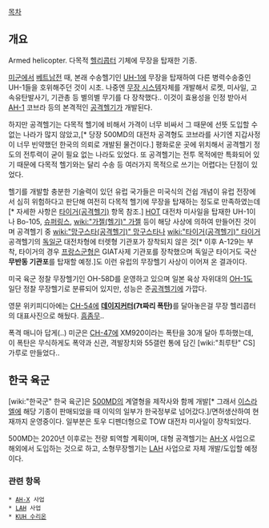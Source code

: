 [[목차]]
== 개요 ==
Armed helicopter. 다목적 [[헬리콥터]] 기체에 무장을 탑재한 기종.

[[미군]]에서 [[베트남전]] 때, 본래 수송헬기인 [[UH-1]]에 무장을 탑재하여 다른 병력수송중인 UH-1들을 호위해주던 것이 시초. 나중엔 [http://en.m.wikipedia.org/wiki/U.S._Helicopter_Armament_Subsystems#UH-1_Iroquois 무장 시스템]자체를 개발해서 로켓, 미사일, 고속유탄발사기, 기관총 등 별의별 무기를 다 장착했다.. 이것이 효용성을 인정 받아서 [[AH-1]] 코브라 등의 본격적인 [[공격헬기]]가 개발된다.

하지만 공격헬기는 다목적 헬기에 비해서 가격이 너무 비싸서 그 때문에 선뜻 도입할 수 없는 나라가 많지 않았고,[* 당장 500MD의 대전차 공격형도 코브라를 사기엔 지갑사정이 너무 빈약했던 한국의 의뢰로 개발된 물건이다.] 평화로운 곳에 위치해서 공격헬기 정도의 전투력이 굳이 필요 없는 나라도 있었다. 또 공격헬기는 전투 목적에만 특화되어 있기 때문에 다목적 헬기와는 달리 수송 등 여러가지 목적으로 쓰기는 어렵다는 단점이 있었다. 

헬기를 개발할 충분한 기술력이 있던 유럽 국가들은 미국식의 건쉽 개념이 유럽 전장에서 심히 위험하다고 판단해 여전히 다목적 헬기에 무장을 탑재하는 정도로 만족하였는데[* 자세한 사항은 [[타이거(공격헬기)]] 항목 참조.] [[HOT]] 대전차 미사일을 탑재한 UH-1이나 Bo-105, [[슈퍼링스]], [[wiki:"가젤(헬기)" 가젤]] 등이 해당 사상에 의하여 만들어진 것이며 공격헬기 중 [[wiki:"망구스타(공격헬기)" 망구스타]]나 [[wiki:"타이거(공격헬기)" 타이거]] 공격헬기의 [[독일군]] 대전차형에 터렛형 기관포가 장착되지 않은 것[* 이후 A-129는 부착, 타이거의 경우 [[프랑스군]]형은 GIAT사제 기관포를 장착했으며 독일군 타이거도 국산 '''무반동 기관포'''를 탑재할 예정.]도 이런 유럽의 무장헬기 사상이 이어져 온 결과이다.

미국 육군 정찰 무장헬기인 OH-58D를 운영하고 있으며 일본 육상 자위대의 [[OH-1]]도 일단 정찰 무장헬기로 분류되어 있지만, 성능은 준[[공격헬기]]에 가깝다.

영문 위키피디아에는 [[CH-54]]에 '''[[데이지커터]](7t짜리 폭탄)'''를 달아놓은걸 무장 헬리콥터의 대표사진으로 해뒀다. [[흠좀무]]..

폭격 매니아 답게(..) 미군은 [[CH-47]]에 XM920이라는 폭탄을 30개 달아 투하했는데, 이 폭탄은 무식하게도 폭약과 신관, 격발장치와 55갤런 통에 담긴 [wiki:"최루탄" CS]가루로 만들었다..
== 한국 육군 ==
[wiki:"한국군" 한국 육군]은 [[500MD]]의 계열형을 제작사와 함께 개발[* 그래서 [[이스라엘]]에 해당 기종이 판매되었을 때 이익의 일부가 한국정부로 넘어갔다.]/면허생산하여 현재까지 운영중이다. 일부분은 토우 디펜더형으로 TOW 대전차 미사일이 장착되었다.

500MD는 2020년 이후로는 전량 퇴역할 계획이며, 대형 공격헬기는 [[AH-X]] 사업으로 해외에서 도입하는 것으로 하고, 소형무장헬기는 [[LAH]] 사업으로 자체 개발/도입할 예정이다.
=== 관련 항목 ===
 * [[AH-X]] 사업
 * [[LAH]] 사업
 * [[KUH 수리온]]
